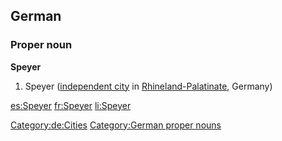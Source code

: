 ==German==
{{wikipedia}}
{{wikipedia|lang=de}}
===Proper noun===
'''Speyer'''
# Speyer ([[independent city]] in [[Rhineland-Palatinate]], Germany)
[[Category:de:Cities]]
[[Category:German proper nouns]]

[[es:Speyer]]
[[fr:Speyer]]
[[li:Speyer]]